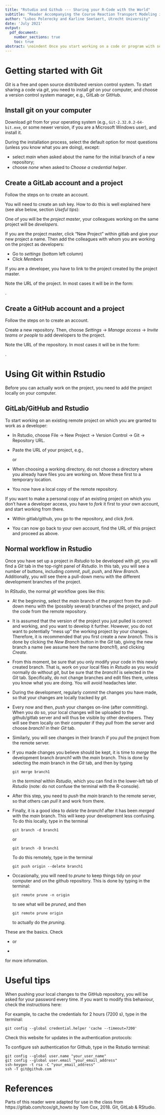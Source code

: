 ```yaml
---
title: "Rstudio and Github --- Sharing your R-Code with the World"
subtitle: "Reader Accompanying the Course Reaction Transport Modeling in the Hydrosphere"
author: "Lubos Polerecky and Karline Soetaert, Utrecht University"
date: 'July 2021'
output:
  pdf_document:
    number_sections: true
    toc: true
abstract: \noindent Once you start working on a code or program with several people, it becomes worthwhile to invest some time into learning about the tools that are available for sharing, editing and tracking changes in such codes. Here, we briefly illustrate how to work with Gitlab/Github in Rstudio.
---
```


# Getting started with Git

*Git* is a free and open source distributed version control system.  To start sharing a code via *git*, you need to install *git* on your computer, and choose a version control system manager, e.g., GitLab or GitHub.

## Install git on your computer

Download *git* from \url{https://git-scm.com/downloads} for your operating system (e.g., ``Git-2.32.0.2-64-bit.exe``, or some newer version, if you are a Microsoft Windows user), and install it. 

During the installation process, select the default option for most questions (unless you know what you are doing), except:

  - select *main* when asked about the name for the initial branch of a new repository;
  - choose *none* when asked to *Choose a credential helper*.\footnote{If you forget to do this, see \url{https://stackoverflow.com/questions/37182847/how-to-disable-git-credential-manager-for-windows}.}
  
## Create a GitLab account and a project

Follow the steps on \url{https://gitlab.com/} to create an account.

You will need to create an ssh key. How to do this is well explained here (see alse below, section *Useful tips*):

\url{https://dev.to/sndrx/how-to-set-up-an-ssh-key-and-use-it-in-gitlab--42p1}

One of you will be the *project master*, your colleagues working on the same project will be *developers*. 

If you are the project master, click "New Project" within gitlab and give your new project a name. Then add the colleagues with whom you are working on the project as developers:
  
  - Go to *settings* (bottom left column)
  - Click *Members*

If you are a developer, you have to link to the project created by the project master.

Note the URL of the project. In most cases it will be in the form:

\url{https://gitlab.com/YOUR_USERNAME/YOUR_PROJECT}.

## Create a GitHub account and a project

Follow the steps on \url{https://github.com/} to create an account.

Create a new repository. Then, choose *Settings* $\rightarrow$ *Manage access* $\rightarrow$ *Invite teams or people* to add developers to the project. 

Note the URL of the repository. In most cases it will be in the form:

\url{https://github.com/YOUR_USERNAME/YOUR_PROJECT}.

# Using Git within Rstudio

Before you can actually work on the project, you need to add the project locally on your computer.

## GitLab/GitHub and Rstudio

To start working on an existing remote project on which you are granted to work as a developer:
  
* In Rstudio, choose File $\rightarrow$ New Project $\rightarrow$ Version Control $\rightarrow$ Git $\rightarrow$ Repository URL.

* Paste the URL of your project, e.g., 

  \url{https://gitlab.com/YOUR_USERNAME/YOUR_PROJECT} 

  or 
  
  \url{https://github.com/YOUR_USERNAME/YOUR_PROJECT}

* When choosing a working directory, do not choose a directory where you already have files you are working on. Move these first to a temporary location.

* You now have a local copy of the remote repository. 

If you want to make a personal copy of an existing project on which you don't have a developer access, you have to *fork* it first to your own account, and start working from there. 

* Within gitlab/github, you go to the repository, and click *fork*.

* You can now go back to your own account, find the URL of this project and proceed as above.

## Normal workflow in Rstudio

Once you have set up a project in *Rstudio* to be developed with *git*, you will find a *Git* tab in the top-right panel of *Rstudio*. In this tab, you will see a number of buttons, including *commit*, *pull*, *push*, and *New Branch*. Additionally, you will see there a pull-down menu with the different development branches of the project. 

In *RStudio*, the normal *git* workflow goes like this:

- At the beginning, select the *main* branch of the project from the pull-down menu with the (possibly several) branches of the project, and *pull* the code from the remote repository.

- It is assumed that the version of the project you just pulled is correct and working, and you want to develop it further. However, you do not want to potentially "mess up" the working project by your changes. Therefore, it is recommended that you first create a *new branch*. This is done by clicking the *New Branch* button in the *Git* tab, giving the new branch a name (we assume here the name *branch1*), and clicking *Create*.

- From this moment, be sure that you only modify your code in this newly created branch. That is, work on your local files in *Rstudio* as you would normally do without *git*, but be sure that the *branch1* is selected in the *Git* tab. Specifically, do not change branches and edit files there, unless you know what you are doing. You will avoid headaches later.

- During the development, regularly *commit* the changes you have made, so that your changes are locally tracked by *git.*

- Every now and then, *push* your changes on-line (after committing). When you do so, your local changes will be uploaded to the github/gitlab server and will thus be visible by other developers. They will see them locally on their computer if they *pull* from the server and choose *branch1* in their *Git* tab.

- Similarly, you will see changes in their branch if you *pull* the project from the remote server.

- If you made changes you believe should be kept, it is time to *merge* the development branch *branch1* with the *main* branch. This is done by selecting the *main* branch in the *Git* tab, and then by typing 

  ``git merge branch1``

  in the *terminal* within *Rstudio*, which you can find in the lower-left tab of *Rstudio* (note: do not confuse the terminal with the R-console). 

- After this step, you need to *push* the *main* branch to the remote server, so that others can *pull* it and work from there.

- Finally, it is a good idea to *delete* the *branch1* after it has been *merged* with the *main* branch. This will keep your development less confusing. To do this locally, type in the terminal

  ``git branch -d branch1``

  or 

  ``git branch -D branch1``
  
  To do this remotely, type in the terminal
  
  ``git push origin --delete branch1``

- Occasionally, you will need to *prune* to keep things tidy on your computer and on the github repository. This is done by typing in the terminal:

  ``git remote prune -n origin``
  
  to see what will be *pruned*, and then
  
  ``git remote prune origin``

  to actually do the *pruning*.

These are the basics. Check 

- \url{https://about.gitlab.com/2014/09/29/gitlab-flow/}

  or

- \url{https://r-bio.github.io/intro-git-rstudio/}

for more information.

# Useful tips

When pushing your local changes to the GitHub repository, you will be asked for your password every time. If you want to modify this behaviour, check the instructions here: 

\url{https://docs.github.com/en/get-started/getting-started-with-git/caching-your-github-credentials-in-git}

For example, to cache the credentials for 2 hours (7200 s), type in the terminal:

``git config --global credential.helper 'cache --timeout=7200'``

Check this website for updates in the authentication protocols:

\url{https://github.blog/2020-12-15-token-authentication-requirements-for-git-operations/}

To configure ssh authentication for Github, type in the Rstudio terminal:
```
git config --global user.name "your_user_name"
git config --global user.email "your_email_address"
ssh-keygen -t rsa -C "your_email_address"
ssh -T git@github.com
```

# References

Parts of this reader were adapted for use in the class from https://gitlab.com/tcox/git_howto
by Tom Cox, 2018. Git, GitLab & RStudio.